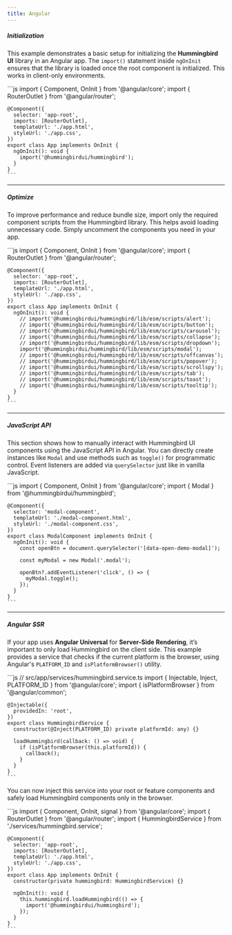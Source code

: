 ```yaml
---
title: Angular
---
```


##### Initialization

This example demonstrates a basic setup for initializing the **Hummingbird UI** library in an Angular app. The `import()` statement inside `ngOnInit` ensures that the library is loaded once the root component is initialized. This works in client-only environments.

<Example>
  <div slot="code">
    ```js
    import { Component, OnInit } from '@angular/core';
    import { RouterOutlet } from '@angular/router';

    @Component({
      selector: 'app-root',
      imports: [RouterOutlet],
      templateUrl: './app.html',
      styleUrl: './app.css',
    })
    export class App implements OnInit {
      ngOnInit(): void {
        import('@hummingbirdui/hummingbird');
      }
    }
    ```

  </div>
</Example>

---

##### Optimize

To improve performance and reduce bundle size, import only the required component scripts from the Hummingbird library. This helps avoid loading unnecessary code. Simply uncomment the components you need in your app.

<Example>
  <div slot="code">
    ```js
    import { Component, OnInit } from '@angular/core';
    import { RouterOutlet } from '@angular/router';

    @Component({
      selector: 'app-root',
      imports: [RouterOutlet],
      templateUrl: './app.html',
      styleUrl: './app.css',
    })
    export class App implements OnInit {
      ngOnInit(): void {
        // import('@hummingbirdui/hummingbird/lib/esm/scripts/alert');
        // import('@hummingbirdui/hummingbird/lib/esm/scripts/button');
        // import('@hummingbirdui/hummingbird/lib/esm/scripts/carousel');
        // import('@hummingbirdui/hummingbird/lib/esm/scripts/collapse');
        // import('@hummingbirdui/hummingbird/lib/esm/scripts/dropdown');
        import('@hummingbirdui/hummingbird/lib/esm/scripts/modal');
        // import('@hummingbirdui/hummingbird/lib/esm/scripts/offcanvas');
        // import('@hummingbirdui/hummingbird/lib/esm/scripts/popover');
        // import('@hummingbirdui/hummingbird/lib/esm/scripts/scrollspy');
        // import('@hummingbirdui/hummingbird/lib/esm/scripts/tab');
        // import('@hummingbirdui/hummingbird/lib/esm/scripts/toast');
        // import('@hummingbirdui/hummingbird/lib/esm/scripts/tooltip');
      }
    }
    ```

  </div>
</Example>

---

##### JavaScript API

This section shows how to manually interact with Hummingbird UI components using the JavaScript API in Angular. You can directly create instances like `Modal` and use methods such as `toggle()` for programmatic control. Event listeners are added via `querySelector` just like in vanilla JavaScript.

<Example>
  <div slot="code">
    ```js
    import { Component, OnInit } from '@angular/core';
    import { Modal } from '@hummingbirdui/hummingbird';

    @Component({
      selector: 'modal-component',
      templateUrl: './modal-component.html',
      styleUrl: './modal-component.css',
    })
    export class ModalComponent implements OnInit {
      ngOnInit(): void {
        const openBtn = document.querySelector('[data-open-demo-modal]');

        const myModal = new Modal('.modal');

        openBtn?.addEventListener('click', () => {
          myModal.toggle();
        });
      }
    }
    ```

  </div>
</Example>

---

##### Angular SSR

If your app uses **Angular Universal** for **Server-Side Rendering**, it’s important to only load Hummingbird on the client side. This example provides a service that checks if the current platform is the browser, using Angular's `PLATFORM_ID` and `isPlatformBrowser()` utility.

<Example>
  <div slot="code">
    ```js
    // src/app/services/hummingbird.service.ts
    import { Injectable, Inject, PLATFORM_ID } from '@angular/core';
    import { isPlatformBrowser } from '@angular/common';

    @Injectable({
      providedIn: 'root',
    })
    export class HummingbirdService {
      constructor(@Inject(PLATFORM_ID) private platformId: any) {}

      loadHummingbird(callback: () => void) {
        if (isPlatformBrowser(this.platformId)) {
          callback();
        }
      }
    }
    ```

  </div>
</Example>

You can now inject this service into your root or feature components and safely load Hummingbird components only in the browser.

<Example>
  <div slot="code">
    ```js
    import { Component, OnInit, signal } from '@angular/core';
    import { RouterOutlet } from '@angular/router';
    import { HummingbirdService } from './services/hummingbird.service';

    @Component({
      selector: 'app-root',
      imports: [RouterOutlet],
      templateUrl: './app.html',
      styleUrl: './app.css',
    })
    export class App implements OnInit {
      constructor(private hummingbird: HummingbirdService) {}

      ngOnInit(): void {
        this.hummingbird.loadHummingbird(() => {
          import('@hummingbirdui/hummingbird');
        });
      }
    }
    ```

  </div>
</Example>
